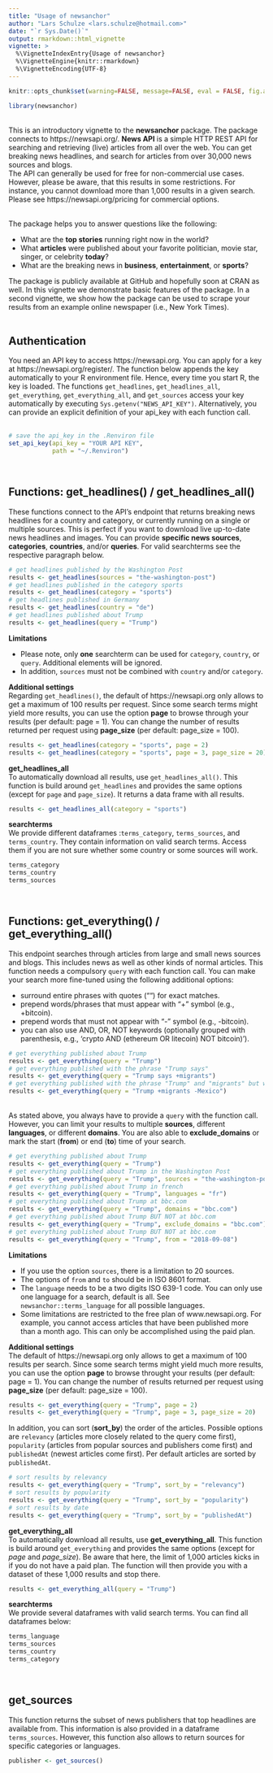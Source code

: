 ```yaml
---
title: "Usage of newsanchor"
author: "Lars Schulze <lars.schulze@hotmail.com>"
date: "`r Sys.Date()`"
output: rmarkdown::html_vignette
vignette: >
  %\VignetteIndexEntry{Usage of newsanchor}
  %\VignetteEngine{knitr::rmarkdown}
  %\VignetteEncoding{UTF-8}
---
```


```r
knitr::opts_chunk$set(warning=FALSE, message=FALSE, eval = FALSE, fig.align="center")
```

```r
library(newsanchor)
```

<br> This is an introductory vignette to the **newsanchor** package. The package connects to https://newsapi.org/. **News API** is a simple HTTP REST API for searching and retrieving (live) articles from all over the web. You can get breaking news headlines, and search for articles from over 30,000 news sources and blogs. <br>
The API can generally be used for free for non-commercial use cases. However, please be aware, that this results in some restrictions. For instance, you cannot download more than 1,000 results in a given search. Please see https://newsapi.org/pricing for commercial options.<br><br>

The package helps you to answer questions like the following:<br>

- What are the **top stories** running right now in the world?
- What **articles** were published about your favorite politician, movie star, singer, or celebrity **today**?
- What are the breaking news in **business**, **entertainment**, or **sports**?

The package is publicly available at GitHub and hopefully soon at CRAN as well. In this vignette we demonstrate basic features of the package. In a second vignette, we show how the package can be used to scrape your results from an example online newspaper (i.e., New York Times).<br><br>

## Authentication
You need an API key to access https://newsapi.org. You can apply for a key at https://newsapi.org/register/. The function below appends the key automatically to your R environment file. Hence, every time you start R, the key is loaded. The functions `get_headlines`, `get_headlines_all`, `get_everything`, `get_everything_all`, and `get_sources` access your key automatically by executing `Sys.getenv("NEWS_API_KEY")`. Alternatively, you can provide an explicit definition of your api_key with each function call.<br><br>

```r
# save the api_key in the .Renviron file
set_api_key(api_key = "YOUR API KEY", 
            path = "~/.Renviron")
```

<br>

## Functions: get_headlines() / get_headlines_all()
These functions connect to the API's endpoint that returns breaking news headlines for a country and category, or currently running on a single or multiple sources. This is perfect if you want to download live up-to-date news headlines and images. You can provide **specific news sources**, **categories**, **countries**, and/or **queries**. For valid searchterms see the respective paragraph below.

```r
# get headlines published by the Washington Post
results <- get_headlines(sources = "the-washington-post")
# get headlines published in the category sports
results <- get_headlines(category = "sports")
# get headlines published in Germany
results <- get_headlines(country = "de")
# get headlines published about Trump
results <- get_headlines(query = "Trump")

```

**Limitations** <br>

- Please note, only **one** searchterm can be used for `category`, `country`, or `query`. Additional elements will be ignored.
- In addition, `sources` must not be combined with `country` and/or `category`. <br>

**Additional settings**<br>
Regarding `get_headlines()`, the default of https://newsapi.org only allows to get a maximum of 100 results per request. Since some search terms might yield more results, you can use the option **page** to browse through your results (per default: page = 1). You can change the number of results returned per request using **page_size** (per default: page_size = 100). 

```r
results <- get_headlines(category = "sports", page = 2)
results <- get_headlines(category = "sports", page = 3, page_size = 20)
```

**get_headlines_all**<br>
To automatically download all results, use `get_headlines_all()`. This function is build around `get_headlines` and provides the same options (except for `page` and `page_size`). It returns a data frame with all results.

```r
results <- get_headlines_all(category = "sports")
```

**searchterms**<br>
We provide different dataframes :`terms_category`, `terms_sources`, and `terms_country`. They contain information on valid search terms. Access them if you are not sure whether some country or some sources will work.

```r
terms_category
terms_country
terms_sources
```


<br>


## Functions: get_everything() / get_everything_all()
This endpoint searches through articles from large and small news sources and blogs. This includes news as well as other kinds of normal articles. This function needs a compulsory `query` with each function call. You can make your search more fine-tuned using the following additional options: <br>

- surround entire phrases with quotes ("") for exact matches. 
- prepend words/phrases that must appear with "+" symbol (e.g., +bitcoin).
- prepend words that must not appear with "-" symbol (e.g., -bitcoin). 
- you can also use AND, OR, NOT keywords (optionally grouped with parenthesis, e.g., 'crypto AND (ethereum OR litecoin) NOT bitcoin)').

```r
# get everything published about Trump
results <- get_everything(query = "Trump")
# get everything published with the phrase "Trump says"
results <- get_everything(query = "Trump says +migrants")
# get everything published with the phrase "Trump" and "migrants" but without "Mexico"
results <- get_everything(query = "Trump +migrants -Mexico")
```

<br> As stated above, you always have to provide a `query` with the function call. However, you can limit your results to multiple **sources**, different **languages**, or different **domains**. You are also able to **exclude_domains** or mark the start (**from**) or end (**to**) time of your search. 

```r
# get everything published about Trump
results <- get_everything(query = "Trump")
# get everything published about Trump in the Washington Post
results <- get_everything(query = "Trump", sources = "the-washington-post")
# get everything published about Trump in french
results <- get_everything(query = "Trump", languages = "fr")
# get everything published about Trump at bbc.com
results <- get_everything(query = "Trump", domains = "bbc.com")
# get everything published about Trump BUT NOT at bbc.com
results <- get_everything(query = "Trump", exclude_domains = "bbc.com")
# get everything published about Trump BUT NOT at bbc.com
results <- get_everything(query = "Trump", from = "2018-09-08")
```

**Limitations** <br>

- If you use the option `sources`, there is a limitation to 20 sources. 
- The options of `from` and `to` should be in ISO 8601 format.
- The `language` needs to be a two digits ISO 639-1 code. You can only use one language for a search, default is all. See `newsanchor::terms_language` for all possible languages. 
- Some limitations are restricted to the free plan of www.newsapi.org. For example, you cannot access articles that have been published more than a month ago. This can only be accomplished using the paid plan. 

**Additional settings**<br>
The default of https://newsapi.org only allows to get a maximum of 100 results per search. Since some search terms might yield much more results, you can use the option **page** to browse throught your results (per default: page = 1). You can change the number of results returned per request using **page_size** (per default: page_size = 100).

```r
results <- get_everything(query = "Trump", page = 2)
results <- get_everything(query = "Trump", page = 3, page_size = 20)
```

In addition, you can sort (**sort_by**) the order of the articles. Possible options are `relevancy` (articles more closely related to the query come first), `popularity` (articles from popular sources and publishers come first) and `publishedAt` (newest articles come first). Per default articles are sorted by `publishedAt`. 

```r
# sort results by relevancy
results <- get_everything(query = "Trump", sort_by = "relevancy")
# sort results by popularity
results <- get_everything(query = "Trump", sort_by = "popularity")
# sort results by date
results <- get_everything(query = "Trump", sort_by = "publishedAt")

```

**get_everything_all**<br>
To automatically download all results, use **get_everything_all**. This function is build around `get_everything` and provides the same options (except for *page* and *page_size*). Be aware that here, the limit of 1,000 articles kicks in if you do not have a paid plan. The function will then provide you with a dataset of these 1,000 results and stop there. 

```r
results <- get_everything_all(query = "Trump")
```

**searchterms**<br>
We provide several dataframes with valid search terms. You can find all dataframes below:

```r
terms_language
terms_sources
terms_country
terms_category
```

<br>

## get_sources
This function returns the subset of news publishers that top headlines are available from. This information is also provided in a dataframe `terms_sources`. However, this function also allows to return sources for  specific categories or languages.

```r
publisher <- get_sources()
```
<br>



